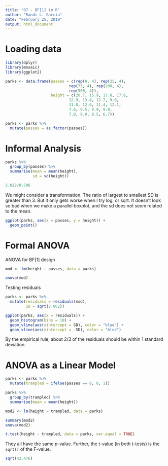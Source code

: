 ```yaml
---
title: "07 - BF[1] in R"
author: "Randi L. Garcia"
date: "February 25, 2019"
output: html_document
---
```


# Loading data

```r
library(dplyr)
library(mosaic)
library(ggplot2)

parks <- data.frame(passes = c(rep(0, 4), rep(25, 4), 
                            rep(75, 4), rep(200, 4), 
                            rep(500, 4)), 
                    height = c(20.7, 15.9, 17.8, 17.6, 
                            12.9, 13.4, 12.7, 9.0, 
                            11.8, 12.6, 11.4, 12.1, 
                            7.6, 9.5, 9.9, 9.0, 
                            7.8, 9.0, 8.5, 6.7))

parks <- parks %>%
  mutate(passes = as.factor(passes))

```

# Informal Analysis

```r
parks %>%
  group_by(passes) %>%
  summarise(mean = mean(height),
            sd = sd(height)) 
```

```r
2.022/0.506
```

We might consider a transformation. The ratio of largest to smallest SD is greater than 3. But it only gets worse when I try log, or sqrt. It doesn't look so bad when we make a parallel boxplot, and the sd does not seem related to the mean. 

```r
ggplot(parks, aes(x = passes, y = height)) +
  geom_point()
```


# Formal ANOVA

ANOVA for BF[1] design

```r
mod <- lm(height ~ passes, data = parks)

anova(mod)
```

Testing residuals

```r
parks <- parks %>%
  mutate(residuals = residuals(mod),
         SD = sqrt(2.062))
```

```r
ggplot(parks, aes(x = residuals)) +
  geom_histogram(bins = 10) +
  geom_vline(aes(xintercept = SD), color = "blue") +
  geom_vline(aes(xintercept = -SD), color = "blue")
```

By the empirical rule, about 2/3 of the residuals should be within 1 standard deviation. 

# ANOVA as a Linear Model

```r
parks <- parks %>%
  mutate(trampled = ifelse(passes == 0, 0, 1))
```

```r
parks %>%
  group_by(trampled) %>%
  summarise(mean = mean(height))
```


```r
mod2 <- lm(height ~ trampled, data = parks)

summary(mod2)
anova(mod2)
```

```r
t.test(height ~ trampled, data = parks, var.equal = TRUE)
```

They all have the same p-value. Further, the t-value (in both t-tests) is the `sqrt()` of the F-value. 

```r
sqrt(42.476)
```
